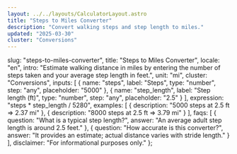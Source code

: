 ```yaml
---
layout: ../../layouts/CalculatorLayout.astro
title: "Steps to Miles Converter"
description: "Convert walking steps and step length to miles."
updated: "2025-03-30"
cluster: "Conversions"
---
```



  slug: "steps-to-miles-converter",
  title: "Steps to Miles Converter",
  locale: "en",
  intro: "Estimate walking distance in miles by entering the number of steps taken and your average step length in feet.",
  unit: "mi",
  cluster: "Conversions",
  inputs: [
    { name: "steps", label: "Steps", type: "number", step: "any", placeholder: "5000" },
    { name: "step_length", label: "Step length (ft)", type: "number", step: "any", placeholder: "2.5" }
  ],
  expression: "steps * step_length / 5280",
  examples: [
    { description: "5000 steps at 2.5 ft ⇒ 2.37 mi" },
    { description: "8000 steps at 2.5 ft ⇒ 3.79 mi" }
  ],
  faqs: [
    { question: "What is a typical step length?", answer: "An average adult step length is around 2.5 feet." },
    { question: "How accurate is this converter?", answer: "It provides an estimate; actual distance varies with stride length." }
  ],
  disclaimer: "For informational purposes only."
};

<Calculator schema={schema} />

